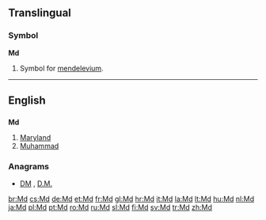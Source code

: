 {{also|MD|M.D.|Md|.md|m.d.|m/d|Md.}}
==Translingual==

===Symbol===
'''Md'''

# {{element symbol}} Symbol for [[mendelevium]].

----

==English==

==={{abbreviation}}===
'''Md'''

# [[Maryland]]
# [[Muhammad]]

===Anagrams===
* [[DM#English|DM]] , [[D.M.#English|D.M.]]

[[br:Md]]
[[cs:Md]]
[[de:Md]]
[[et:Md]]
[[fr:Md]]
[[gl:Md]]
[[hr:Md]]
[[it:Md]]
[[la:Md]]
[[lt:Md]]
[[hu:Md]]
[[nl:Md]]
[[ja:Md]]
[[pl:Md]]
[[pt:Md]]
[[ro:Md]]
[[ru:Md]]
[[sl:Md]]
[[fi:Md]]
[[sv:Md]]
[[tr:Md]]
[[zh:Md]]